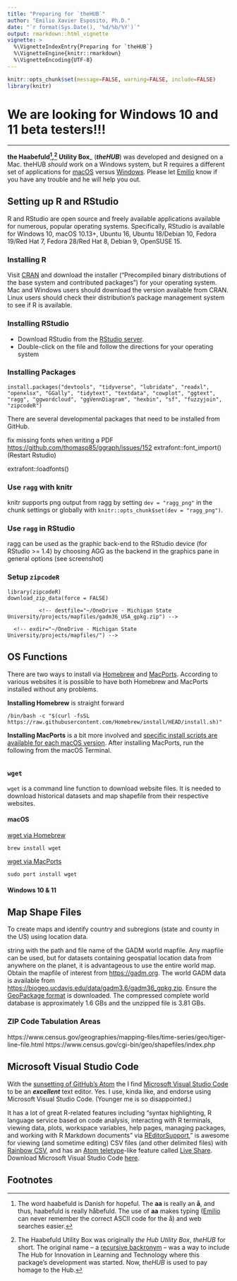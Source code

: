 ```yaml
---
title: "Preparing for `theHUB`"
author: "Emilio Xavier Esposito, Ph.D."
date: "`r format(Sys.Date(), '%d/%b/%Y')`"
output: rmarkdown::html_vignette
vignette: >
  %\VignetteIndexEntry{Preparing for `theHUB`}
  %\VignetteEngine{knitr::rmarkdown}
  %\VignetteEncoding{UTF-8}
---
```



```r
knitr::opts_chunk$set(message=FALSE, warning=FALSE, include=FALSE)
library(knitr)
```

# We are looking for Windows 10 and 11 beta testers!!!

---

**the Haabefuld[^1],[^2] Utility Box**_ (_**theHUB**_) was developed and designed on a Mac. theHUB _should_ work on a Windows system, but R requires a different set of applications for [macOS](https://cran.r-project.org/bin/macosx/RMacOSX-FAQ.html) versus [Windows](https://cran.r-project.org/bin/windows/base/rw-FAQ.html). Please let [Emilio](https://github.com/emilioxavier/) know if you have any trouble and he will help you out.



## Setting up R and RStudio
R and RStudio are open source and freely available applications available for numerous, popular operating systems. Specifically, RStudio is available for Windows 10, macOS 10.13+, Ubuntu 16, Ubuntu 18/Debian 10, Fedora 19/Red Hat 7, Fedora 28/Red Hat 8, Debian 9, OpenSUSE 15. 



### Installing R

Visit [CRAN](https://cran.r-project.org) and download the installer ("Precompiled binary distributions of the base system and contributed packages") for your operating system. Mac and Windows users should download the version available from CRAN. Linux users should check their distribution's package management system to see if R is available.

### Installing RStudio

- Download RStudio from the [RStudio server](https://www.rstudio.com/products/rstudio/download/).
- Double-click on the file and follow the directions for your operating system


### Installing Packages

```
install.packages("devtools", "tidyverse", "lubridate", "readxl", "openxlsx", "GGally", "tidytext", "textdata", "cowplot", "ggtext", "ragg", "ggwordcloud", "ggVennDiagram", "hexbin", "sf", "fuzzyjoin",
"zipcodeR")
```

There are several developmental packages that need to be installed from GitHub.


fix missing fonts when writing a PDF <https://github.com/thomasp85/ggraph/issues/152> extrafont::font_import() (Restart Rstudio)

extrafont::loadfonts()

### Use `ragg` with knitr

knitr supports png output from ragg by setting `dev = "ragg_png"` in the chunk settings or globally with `knitr::opts_chunk$set(dev = "ragg_png")`.
<!-- `install_github("thomasp85/ggfx")` -->

### Use `ragg` in RStudio

ragg can be used as the graphic back-end to the RStudio device (for RStudio \>= 1.4) by choosing AGG as the backend in the graphics pane in general options (see screenshot)

### Setup `zipcodeR`

```
library(zipcodeR)
download_zip_data(force = FALSE)
```


<!-- https://gadm.org/formats.html -->
<!-- https://gadm.org/download_country_v3.html -->
<!-- https://www.rspatial.org -->
<!-- download.file(url="https://biogeo.ucdavis.edu/data/gadm3.6/gpkg/gadm36_USA_gpkg.zip", -->
              <!-- destfile="~/OneDrive - Michigan State University/projects/mapfiles/gadm36_USA_gpkg.zip") -->
<!-- unzip(zipfile="~/OneDrive - Michigan State University/projects/mapfiles/gadm36_USA_gpkg.zip", -->
      <!-- exdir="~/OneDrive - Michigan State University/projects/mapfiles/") -->

<!-- mapfiles.usa <- "~/OneDrive - Michigan State University/projects/mapfiles/gadm36_USA.gpkg" -->

<!-- USA_gadm <- st_read(dsn = "gadm36_USA.gpkg", layer = "gadm36_USA_1") -->
<!-- lonlat_to_state(testPoints, states = USA_gadm, name_col = "NAME_1") -->

<!-- https://biogeo.ucdavis.edu/data/gadm3.6/Rsf/gadm36_USA_0_sf.rds -->
<!-- https://biogeo.ucdavis.edu/data/gadm3.6/Rsf/gadm36_USA_1_sf.rds -->
<!-- https://biogeo.ucdavis.edu/data/gadm3.6/Rsf/gadm36_USA_2_sf.rds -->


## OS Functions
There are two ways to install via [Homebrew](https://brew.sh/) and [MacPorts](https://www.macports.org/). According to various websites it is possible to have both Homebrew and MacPorts installed without any problems.

**Installing Homebrew** is straight forward
```
/bin/bash -c "$(curl -fsSL https://raw.githubusercontent.com/Homebrew/install/HEAD/install.sh)"
```

**Installing MacPorts** is a bit more involved and [specific install scripts are available for each macOS version](https://www.macports.org/install.php). After installing MacPorts, run the following from the macOS Terminal.
```

```



### `wget`

`wget` is a command line function to download website files. It is needed to download historical datasets and map shapefile from their respective websites.

#### macOS

[wget via Homebrew](https://formulae.brew.sh/formula/wget#default)
```
brew install wget
```

[wget via MacPorts](https://ports.macports.org/port/wget/)
```
sudo port install wget
```


#### Windows 10 & 11




## Map Shape Files
To create maps and identify country and subregions (state and county in the US) 
using location data. 

string with the path and file name of the GADM world
mapfile. Any mapfile can be used, but for datasets containing geospatial
location data from anywhere on the planet, it is advantageous to use the
entire world map. Obtain the mapfile of interest from
[https://gadm.org](https://gadm.org). The world GADM data is available from
[https://biogeo.ucdavis.edu/data/gadm3.6/gadm36_gpkg.zip](https://biogeo.ucdavis.edu/data/gadm3.6/gadm36_gpkg.zip).
Ensure the [GeoPackage format](https://gadm.org/formats.html) is downloaded.
The compressed complete world database is approximately 1.6 GBs and the
unzipped file is 3.81 GBs.

### ZIP Code Tabulation Areas 
https://www.census.gov/geographies/mapping-files/time-series/geo/tiger-line-file.html
https://www.census.gov/cgi-bin/geo/shapefiles/index.php


## Microsoft Visual Studio Code

With the [sunsetting of GitHub's Atom](https://github.blog/2022-06-08-sunsetting-atom/) the I find [Microsoft Visual Studio Code](https://code.visualstudio.com/) to be an _**excellent**_ text editor. Yes. I use, kinda like, and endorse using Microsoft Visual Studio Code. (Younger me is so disappointed.)

It has a lot of great R-related features including "syntax highlighting, R language service based on code analysis, interacting with R terminals, viewing data, plots, workspace variables, help pages, managing packages, and working with R Markdown documents" via [REditorSupport](https://marketplace.visualstudio.com/items?itemName=REditorSupport.r)," is awesome for viewing (and sometime editing) CSV files (and other delimited files) with [Rainbow CSV](https://marketplace.visualstudio.com/items?itemName=mechatroner.rainbow-csv), and has an [Atom teletype](https://teletype.atom.io)-like feature called [Live Share](https://marketplace.visualstudio.com/items?itemName=MS-vsliveshare.vsliveshare). Download Microsoft Visual Studio Code [here](https://code.visualstudio.com/Download).



## Footnotes

[^1]: The word haabefuld is Danish for hopeful. The **aa** is really an **å**, and thus, haabefuld is really håbefuld. The use of **aa** makes typing ([Emilio](https://github.com/emilioxavier/) can never remember the correct ASCII code for the å) and web searches easier.
[^2]: The Haabefuld Utility Box was originally _the Hub Utility Box_, _theHUB_ for short. The original name -- a [recursive backronym](https://en.wikipedia.org/wiki/Recursive_acronym) -- was a way to include The Hub for Innovation in Learning and Technology where this package's development was started. Now, _theHUB_ is used to pay homage to the Hub.
